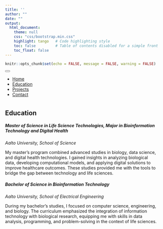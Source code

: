 ```yaml
---
title: ''
author: ""
date: ""
output:
  html_document:
    theme: null
    css: "css/bootstrap.min.css"
    highlight: tango   # Code highlighting style
    toc: false         # Table of contents disabled for a simple front page
    toc_float: false
---
```


```r

knitr::opts_chunk$set(echo = FALSE, message = FALSE, warning = FALSE)
```
```{=html}

<head>
  <title>Kaisu Hiltunen - Education</title>
  <link rel="stylesheet" href="css/bootstrap.min.css">
</head>

<!-- Navigation Menu using Bootstrap Navbar -->
<nav class="navbar navbar-expand-lg navbar-dark bg-dark">
  <button class="navbar-toggler" type="button" data-toggle="collapse" data-target="#navbarNav" 
          aria-controls="navbarNav" aria-expanded="false" aria-label="Toggle navigation">
    <span class="navbar-toggler-icon"></span>
  </button>
  <div class="collapse navbar-collapse" id="navbarNav">
    <ul class="navbar-nav ml-auto">
      <!-- Adjust the href attributes to jump to your sections (requires ID attributes in your content) -->
      <li class="nav-item">
        <a class="nav-link" href="index.html">Home</a>
      </li>
      <li class="nav-item">
        <a class="nav-link" href="education.html">Education</a>
      </li>
      <li class="nav-item">
        <a class="nav-link" href="projects.html">Projects</a>
      </li>
      <li class="nav-item">
        <a class="nav-link" href="contact.html">Contact</a>
      </li>
    </ul>
  </div>
</nav>

```
```{=html}
<!DOCTYPE html>
<html lang="en">
<head>
<div class="container" style="margin-top: 40px;">
    <div class="col-md-12"> 
        <h2>Education</h2>
      
      <h5 class="subtitle">Master of Science in Life Science Technologies,  Major in Bioinformation Technology and Digital Health</h5> 
      <p><em>Aalto University, School of Science</em></p>
      
      <p>  My master’s program combined advanced studies in biology, data science, and digital health technologies. I gained insights in analyzing biological data, developing computational models, and applying digital solutions to improve healthcare outcomes. These studies provided me with the tools to bridge the gap between technology and life sciences. 
      </p>
      
      <h5 class="subtitle">Bachelor of Science in Bioinformation Technology</h5>
      <p><em>Aalto University, School of Electrical Engineering</em></p>

      <p>During my bachelor’s studies, I focused on computer science, engineering, and biology. The curriculum emphasized the integration of information technology with biological research, equipping me with skills in data analysis, programming, and problem-solving in the context of life sciences.</p>
    </div>
</div>
<body>
    <script src="https://code.jquery.com/jquery-3.5.1.slim.min.js"></script>
    <script src="https://cdn.jsdelivr.net/npm/popper.js@1.16.1/dist/umd/popper.min.js"></script>
    <script src="https://cdn.jsdelivr.net/npm/bootstrap@4.5.2/dist/js/bootstrap.min.js"></script>
</body>
</html>

```

